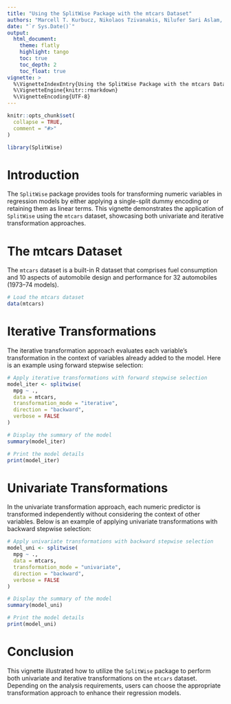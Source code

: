 ```yaml
---
title: "Using the SplitWise Package with the mtcars Dataset"
authors: "Marcell T. Kurbucz, Nikolaos Tzivanakis, Nilufer Sari Aslam, Adam M. Sykulski"
date: "`r Sys.Date()`"
output:
  html_document:
    theme: flatly
    highlight: tango
    toc: true
    toc_depth: 2
    toc_float: true
vignette: >
  %\VignetteIndexEntry{Using the SplitWise Package with the mtcars Dataset}
  %\VignetteEngine{knitr::rmarkdown}
  %\VignetteEncoding{UTF-8}
---
```


```r
knitr::opts_chunk$set(
  collapse = TRUE,
  comment = "#>"
)
```

```r
library(SplitWise)
```

# Introduction

The `SplitWise` package provides tools for transforming numeric variables in regression models by either applying a single-split dummy encoding or retaining them as linear terms. This vignette demonstrates the application of `SplitWise` using the `mtcars` dataset, showcasing both univariate and iterative transformation approaches.

# The mtcars Dataset

The `mtcars` dataset is a built-in R dataset that comprises fuel consumption and 10 aspects of automobile design and performance for 32 automobiles (1973–74 models).

```r
# Load the mtcars dataset
data(mtcars)
```

# Iterative Transformations

The iterative transformation approach evaluates each variable's transformation in the context of variables already added to the model. Here is an example using forward stepwise selection:

```r
# Apply iterative transformations with forward stepwise selection
model_iter <- splitwise(
  mpg ~ .,
  data = mtcars,
  transformation_mode = "iterative",
  direction = "backward",
  verbose = FALSE
)

# Display the summary of the model
summary(model_iter)

# Print the model details
print(model_iter)
```

# Univariate Transformations

In the univariate transformation approach, each numeric predictor is transformed independently without considering the context of other variables. Below is an example of applying univariate transformations with backward stepwise selection:

```r
# Apply univariate transformations with backward stepwise selection
model_uni <- splitwise(
  mpg ~ .,
  data = mtcars,
  transformation_mode = "univariate",
  direction = "backward",
  verbose = FALSE
)

# Display the summary of the model
summary(model_uni)

# Print the model details
print(model_uni)
```

# Conclusion

This vignette illustrated how to utilize the `SplitWise` package to perform both univariate and iterative transformations on the `mtcars` dataset. Depending on the analysis requirements, users can choose the appropriate transformation approach to enhance their regression models.
